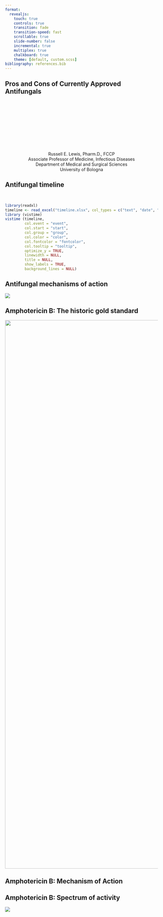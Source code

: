 ```yaml
---
format:
  revealjs:
    touch: true
    controls: true
    transition: fade
    transition-speed: fast
    scrollable: true
    slide-number: false
    incremental: true
    multiplex: true
    chalkboard: true
    theme: [default, custom.scss]
bibliography: references.bib
---
```


## Pros and Cons of Currently Approved Antifungals {background-image="antifungal_structures.png"}

<br> <br> <br> <br> <br> <br> <br> <br> <br>

<center>Russell E. Lewis, Pharm.D., FCCP <br> Associate Professor of Medicine, Infectious Diseases <br> Department of Medical and Surgical Sciences <br> University of Bologna</center>

## Antifungal timeline

<br>

```r
library(readxl)
timeline <- read_excel("timeline.xlsx", col_types = c("text", "date", "text", "text", "text", "text"))
library (vistime)
vistime (timeline, 
         col.event = "event",
         col.start = "start",
         col.group = "group",
         col.color = "color",
         col.fontcolor = "fontcolor",
         col.tooltip = "tooltip",
         optimize_y = TRUE,
         linewidth = NULL,
         title = NULL,
         show_labels = TRUE,
         background_lines = NULL)
```

## Antifungal mechanisms of action

![](mechanisms.png){fig-align="center"}

## Amphotericin B: The historic gold standard

![](AMB_chol_ergo.png){fig-align="center" width="1800"}

## Amphotericin B: Mechanism of Action

## Amphotericin B: Spectrum of activity

![](Spectrum_AMB.png){fig-align="center"}

